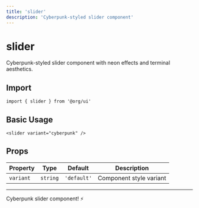 ```yaml
---
title: 'slider'
description: 'Cyberpunk-styled slider component'
---
```


# slider

Cyberpunk-styled slider component with neon effects and terminal aesthetics.

## Import

```svelte
import { slider } from '@org/ui'
```

## Basic Usage

```svelte
<slider variant="cyberpunk" />
```

## Props

| Property | Type | Default | Description |
|----------|------|---------|-------------|
| `variant` | `string` | `'default'` | Component style variant |

---

Cyberpunk slider component! ⚡
